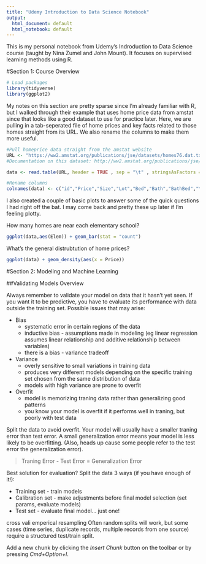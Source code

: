 ```yaml
---
title: "Udemy Introduction to Data Science Notebook"
output:
  html_document: default
  html_notebook: default
---
```


This is my personal notebook from Udemy's Indroduction to Data Science course (taught by Nina Zumel and John Mount). It focuses on supervised learning methods using R.

#Section 1: Course Overview 

```r
# Load packages
library(tidyverse)
library(ggplot2)
```

My notes on this section are pretty sparse since I'm already familiar with R, but I walked through their example that uses home price data from amstat since that looks like a good dataset to use for practice later. Here, we are pulling in a tab-seperated file of home prices and key facts related to those homes straight from its URL. We also rename the columns to make them more useful.   

```r
#Pull homeprice data straight from the amstat website
URL <- "https://ww2.amstat.org/publications/jse/datasets/homes76.dat.txt"
#Documentation on this dataset: http://ww2.amstat.org/publications/jse/v16n2/datasets.pardoe.html

data <- read.table(URL, header = TRUE , sep = "\t" , stringsAsFactors = TRUE)

#Rename columns
colnames(data) <- c("id","Price","Size","Lot","Bed","Bath","BathBed","Year","Age","Agesq","Garage","Status","Active","Elem","Edison Elem","Harris Elem","Adams Elem","Crest Elem","Parker Elem")
```

I also created a couple of basic plots to answer some of the quick questions I had right off the bat. I may come back and pretty these up later if I'm feeling plotty. 

How many homes are near each elementary school? 

```r
ggplot(data,aes(Elem)) + geom_bar(stat = "count")
```

What's the general distrubtution of home prices? 

```r
ggplot(data) + geom_density(aes(x = Price))
```


#Section 2: Modeling and Machine Learning 

##Validating Models Overview

Always remember to validate your model on data that it hasn't yet seen. If you want it to be predictive, you have to evaluate its performance with data outside the training set. Possible issues that may arise: 

* Bias
    + systematic error in certain regions of the data 
    + inductive bias - assumptions made in modeling (eg linear regression assumes linear relationship and additive relationship between variables)
    + there is a bias - variance tradeoff
* Variance 
    + overly sensitive to small variations in training data
    + produces very different models depending on the specific training set chosen from the same distribution of data
    + models with high variance are prone to overfit
* Overfit 
    + model is memorizing traning data rather than generalizing good patterns 
    + you know your model is overfit if it performs well in traning, but poorly with test data 
  
Split the data to avoid overfit. Your model will usually have a smaller traning error than test error. A small generalization error means your model is less likely to be overfitting. (Also, heads up cause some people refer to the test error the generalization error).

> Traning Error - Test Error = Generalization Error

Best solution for evaluation? Split the data 3 ways (if you have enough of it!):

* Training set - train models
* Calibration set - make adjustments before final model selection (set params, evaluate models) 
* Test set - evaluate final model... just one!

cross vali emperical resampling
Often random splits will work, but some cases (time series, duplicate records, multiple records from one source) require a structured test/train split. 





Add a new chunk by clicking the *Insert Chunk* button on the toolbar or by pressing *Cmd+Option+I*.

